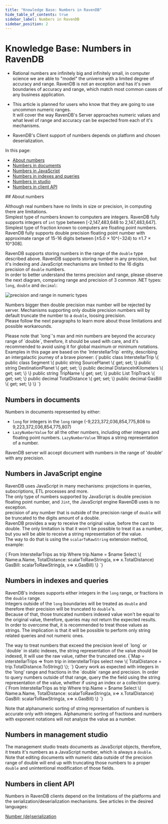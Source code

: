 ```yaml
---
title: "Knowledge Base: Numbers in RavenDB"
hide_table_of_contents: true
sidebar_label: Numbers in RavenDB
sidebar_position: 2
---
```



# Knowledge Base: Numbers in RavenDB
<Admonition type="note" title="">

* Rational numbers are infinitely big and infinitely small, in computer science we are able to "model" the universe with a limited degree of accuracy and range.
  RavenDB is not an exception and has it's own boundaries of accuracy and range, which match most common cases of any business application.

* This article is planned for users who know that they are going to use uncommon numeric ranges.  
  It will cover the way RavenDB's Server approaches numeric values and what level of range and accuracy can be expected from each of it's mechanisms.  

* RavenDB's Client support of numbers depends on platform and chosen deserialization.  

In this page:  

* [About numbers](../../server/kb/numbers-in-ravendb.mdx#about-numbers)  
* [Numbers in documents](../../server/kb/numbers-in-ravendb.mdx#numbers-in-documents)  
* [Numbers in JavaScript](../../server/kb/numbers-in-ravendb.mdx#numbers-in-javascript-engine)  
* [Numbers in indexes and queries](../../server/kb/numbers-in-ravendb.mdx#numbers-in-indexes-and-queries)  
* [Numbers in studio](../../server/kb/numbers-in-ravendb.mdx#numbers-in-management-studio)  
* [Numbers in client API](../../server/kb/numbers-in-ravendb.mdx#numbers-in-client-api)  


</Admonition>
## About numbers

Although real numbers have no limits in size or precision, in computing there are limitations.  
Simplest type of numbers known to computers are integers. RavenDB fully supports integers of `int` type between [-2,147,483,648 to 2,147,483,647].  
Simplest type of fraction known to computers are floating point numbers. RavenDB fully supports double precision floating point number with approximate range of 15-16 digits between [±5.0 × 10^(−324) to ±1.7 × 10^308].  

RavenDB supports storing numbers in the range of the `double` type described above. RavenDB supports storing number in any precision, but it's indexing and JavaScript mechanisms are limited to the 16 digits precision of `double` numbers.  
In order to better understand the terms precision and range, please observe the next diagram, comparing range and precision of 3 common .NET types: `long`, `double` and `decimal`:

![precision and range in numeric types](./assets/NumberTypesprecisions.png)  

Numbers bigger then double precision max number will be rejected by server. Mechanisms supporting only double precision numbers will by default truncate the number to a `double`, loosing precision.  
Please follow the next paragraphs to learn more about those limitations and possible workarounds.

<Admonition type="warning" title="Important edge cases" id="important-edge-cases" href="#important-edge-cases">
Please note that `long`'s max and min numbers are beyond the accuracy range of `double`, therefore, it should be used with care, and it's recommended to avoid using it for global maximum or minimum notations.
</Admonition>



<Admonition type="info" title="Examples in the page" id="examples-in-the-page" href="#examples-in-the-page">
Examples in this page are based on the `InterstellarTrip` entity, describing an intergalactic journey of a brave pioneer:  
<TabItem value="interstellar_trip" label="interstellar_trip">
<CodeBlock language="csharp">
{`public class InterstellarTrip
\{
    public class Segment
    \{
        public string SourcePlanet \{ get; set; \}
        public string DestinationPlanet \{ get; set; \}
        public decimal DistanceInKilometers \{ get; set; \}
    \}
    public string TripName \{ get; set; \}            
    public List<Segment> TripTrack \{ get; set; \}                        
    public decimal TotalDistance \{ get; set; \}
    public decimal GasBill \{ get; set; \}
\}
`}
</CodeBlock>
</TabItem>
</Admonition>

## Numbers in documents

Numbers in documents represented by either:  

  * `long` for integers in the `long` range (-9,223,372,036,854,775,808 to 9,223,372,036,854,775,807)  
  *  `LazyNumberValue` for all the other numbers, including other integers and floating point numbers. `LazyNumberValue` Wraps a string representation of a number.  
  
RavenDB server will accept document with numbers in the range of 'double' with any precision.


## Numbers in JavaScript engine

RavenDB uses JavaScript in many mechanisms: projections in queries, subscriptions, ETL processes and more.  
The only type of numbers supported by JavaScript is double precision floating point number, and `Jint`, the JavaScript engine RavenDB uses is no exception.  
precision of any number that is outside of the precision range of `double` will be truncated to the digits amount of a double.  
RavenDB provides a way to receive the original value, before the cast to double. The only limitation is that it won't be possible to treat it as a number, but you will be able to receive a string representation of the value.  
The way to do that is using the `scalarToRawString` extension method, example:  

<TabItem value="query_with_big_number_projection" label="query_with_big_number_projection">
<CodeBlock language="csharp">
{`From InterstellarTrips as trip
Where trip.Name = $name
Select \{
    Name:a.Name,
    TotalDistance: scalarToRawString(a, x=> x.TotalDistance)
    GasBill: scalarToRawString(a, x=> x.GasBill)
\}
`}
</CodeBlock>
</TabItem>



## Numbers in indexes and queries  

RavenDB's indexes supports either integers in the `long` range, or fractions in the `double` range.  
Integers outside of the `long` boundaries will be treated as `double` and therefore their precision will be truncated to `double`'s.  
Because of that, those truncated numbers indexed value won't be equal to the original value, therefore, queries may not return the expected results.  
In order to overcome that, it is recommended to treat those values as strings. The implication is that it will be possible to perform only string related queries and not numeric ones.  

<Admonition type="info" title="Static indexes" id="static-indexes" href="#static-indexes">
The way to treat numbers that exceed the precision level of `long` or `double` in static indexes, the string representation of the value should be indexed, It will use the raw value, rather the truncated one. 
<TabItem value="interstellar_static_index" label="interstellar_static_index">
<CodeBlock language="csharp">
{`Map = interstellarTrips => from trip in interstellarTrips
                           select new
                           \{
                               TotalDistance = trip.TotalDistance.ToString()
                           \};
`}
</CodeBlock>
</TabItem>
</Admonition>

<Admonition type="info" title="Query" id="query" href="#query">
Query work as expected with integers in the 'long' range and fractions in the `double` range and precision.  
In order to query numbers outside of that range, query the the field using the string representation of the value, whether if using an index or a collection query.
<TabItem value="query_with_big_number_projection" label="query_with_big_number_projection">
<CodeBlock language="csharp">
{`From InterstellarTrips as trip
Where trip.Name = $name
Select \{
    Name:a.Name,
    TotalDistance: scalarToRawString(a, x=> x.TotalDistance)
    GasBill: scalarToRawString(a, x=> x.GasBill)
\}
`}
</CodeBlock>
</TabItem>

Note that alphanumeric sorting of string representation of numbers is accurate only with integers. Alphanumeric sorting of fractions and numbers with exponent notations will not analyze the value as a number.
</Admonition>



## Numbers in management studio

The management studio treats documents as JavaScript objects, therefore, it treats it's numbers as a JavaScript number, which is always a `double`.  
Note that editing documents with numeric data outside of the precision range of double will end up with truncating those numbers to a proper `double` and unintentional modification of those fields.  


## Numbers in client API

Numbers in RavenDB clients depend on the limitations of the platforms and the serialization/deserialization mechanisms. See articles in the desired languages:

[Number (de)serialization](../../client-api/configuration/serialization.mdx#working-with-numbers)



